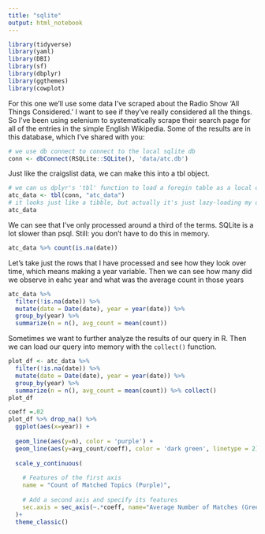 ```yaml
---
title: "sqlite"
output: html_notebook
---
```


```r
library(tidyverse)
library(yaml)
library(DBI)
library(sf)
library(dbplyr)
library(ggthemes)
library(cowplot)

```

For this one we'll use some data I've scraped about the Radio Show 'All Things Considered.' I want to see if they've really considered all the things. So I've been using selenium to systematically scrape their search page for all of the entries in the simple English Wikipedia. Some of the results are in this database, which I've shared with you:

```r
# we use db connect to connect to the local sqlite db
conn <- dbConnect(RSQLite::SQLite(), 'data/atc.db')
```

Just like the craigslist data, we can make this into a tbl object.

```r
# we can us dplyr's 'tbl' function to load a foregin table as a local dplyr object
atc_data <- tbl(conn, "atc_data")
# it looks just like a tibble, but actually it's just lazy-loading my data
atc_data
```

We can see that I've only processed around a third of the terms.
SQLite is a lot slower than psql. Still: you don't have to do this in memory.
```r
atc_data %>% count(is.na(date))
```

Let's take just the rows that I have processed and see how they look over time, which means making a year variable. Then we can see how many did we observe in eahc year and what was the average count in those years

```r
atc_data %>% 
  filter(!is.na(date)) %>% 
  mutate(date = Date(date), year = year(date)) %>%
  group_by(year) %>%
  summarize(n = n(), avg_count = mean(count))
```

Sometimes we want to further analyze the results of our query in R. Then we can load our query into memory with the `collect()` function.
```r
plot_df <- atc_data %>% 
  filter(!is.na(date)) %>% 
  mutate(date = Date(date), year = year(date)) %>%
  group_by(year) %>%
  summarize(n = n(), avg_count = mean(count)) %>% collect()
plot_df
```

```r
coeff =.02
plot_df %>% drop_na() %>%
  ggplot(aes(x=year)) +
  
  geom_line(aes(y=n), color = 'purple') + 
  geom_line(aes(y=avg_count/coeff), color = 'dark green', linetype = 2) + # Divide by coef to get roughly same range
  
  scale_y_continuous(
    
    # Features of the first axis
    name = "Count of Matched Topics (Purple)",
    
    # Add a second axis and specify its features
    sec.axis = sec_axis(~.*coeff, name="Average Number of Matches (Green)")
  )+
  theme_classic()
```


